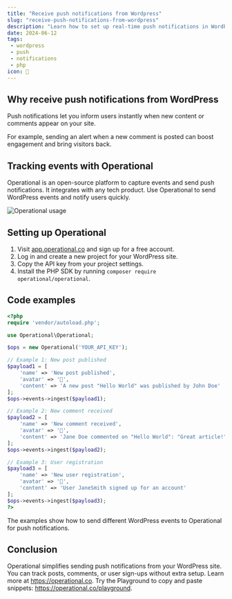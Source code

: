 ```yaml
---
title: "Receive push notifications from Wordpress"
slug: "receive-push-notifications-from-wordpress"
description: "Learn how to set up real-time push notifications in WordPress with Operational to keep your users informed immediately on key events."
date: 2024-06-12
tags:
 - wordpress
 - push
 - notifications
 - php
icon: 🔔
---
```


## Why receive push notifications from WordPress

Push notifications let you inform users instantly when new content or comments appear on your site.

For example, sending an alert when a new comment is posted can boost engagement and bring visitors back.

## Tracking events with Operational

Operational is an open-source platform to capture events and send push notifications.
It integrates with any tech product.
Use Operational to send WordPress events and notify users quickly.

![Operational usage](https://operational.co/images/misc/ops-usage.jpg)

## Setting up Operational

1. Visit [app.operational.co](https://app.operational.co) and sign up for a free account.
2. Log in and create a new project for your WordPress site.
3. Copy the API key from your project settings.
4. Install the PHP SDK by running `composer require operational/operational`.

## Code examples

```php
<?php
require 'vendor/autoload.php';

use Operational\Operational;

$ops = new Operational('YOUR_API_KEY');

// Example 1: New post published
$payload1 = [
    'name' => 'New post published',
    'avatar' => '📝',
    'content' => 'A new post "Hello World" was published by John Doe'
];
$ops->events->ingest($payload1);

// Example 2: New comment received
$payload2 = [
    'name' => 'New comment received',
    'avatar' => '💬',
    'content' => 'Jane Doe commented on "Hello World": "Great article!"'
];
$ops->events->ingest($payload2);

// Example 3: User registration
$payload3 = [
    'name' => 'New user registration',
    'avatar' => '👤',
    'content' => 'User JaneSmith signed up for an account'
];
$ops->events->ingest($payload3);
?>
```

The examples show how to send different WordPress events to Operational for push notifications.

## Conclusion

Operational simplifies sending push notifications from your WordPress site.
You can track posts, comments, or user sign-ups without extra setup.
Learn more at https://operational.co.
Try the Playground to copy and paste snippets: https://operational.co/playground.